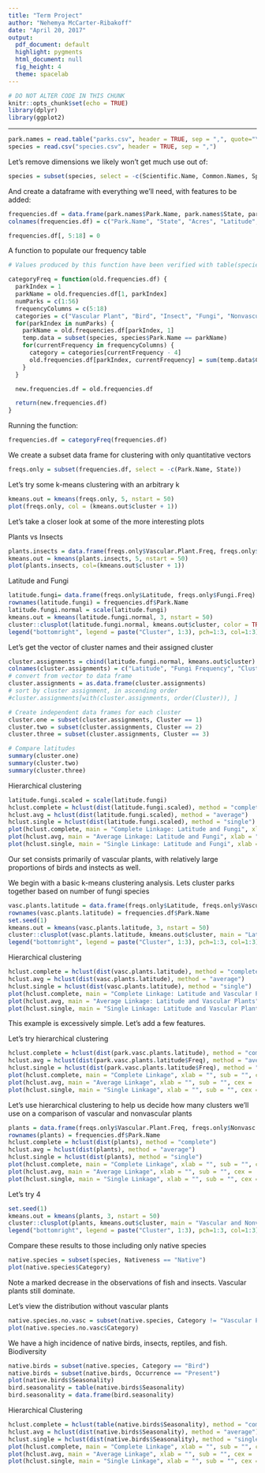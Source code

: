 ```yaml
---
title: "Term Project"
author: "Nehemya McCarter-Ribakoff"
date: "April 20, 2017"
output:
  pdf_document: default
  highlight: pygments
  html_document: null
  fig_height: 4
  theme: spacelab
---
```


```r
# DO NOT ALTER CODE IN THIS CHUNK
knitr::opts_chunk$set(echo = TRUE)
library(dplyr)
library(ggplot2)

```

* * *

```r
park.names = read.table("parks.csv", header = TRUE, sep = ",", quote="\"'", dec=".")
species = read.csv("species.csv", header = TRUE, sep = ",")
```

Let's remove dimensions we likely won't get much use out of:

```r
species = subset(species, select = -c(Scientific.Name, Common.Names, Species.ID, Record.Status))
```

And create a dataframe with everything we'll need, with features to be added:

```r
frequencies.df = data.frame(park.names$Park.Name, park.names$State, park.names$Acres, park.names$Latitude, "Vascular.Plant.Freq", "Bird.Freq", "Insect.Freq", "Fungi.Freq", "Nonvasc.Plant.Freq", "Fish.Freq", "Mammal.Freq", "Intervebrate.Freq", "Reptile.Freq", "Algae.Freq", "Slug/Snail.Freq", "Spider/Scorpion.Freq", "Ambphibian.Freq", "Crustacean.Freq")
colnames(frequencies.df) = c("Park.Name", "State", "Acres", "Latitude", "Vascular.Plant.Freq", "Brid.Freq", "Insect.Freq", "Fungi.Freq", "Nonvasc.Plant.Freq", "Fish.Freq", "Mammal.Freq", "Intervebrate.Freq", "Reptile.Freq", "Algae.Freq", "SlugSnail.Freq", "SpiderScorpion.Freq", "Ambhipian.Freq", "Crustacean.Freq")

frequencies.df[, 5:18] = 0
```

A function to populate our frequency table

```r
# Values produced by this function have been verified with table(species$Category)

categoryFreq = function(old.frequencies.df) {
  parkIndex = 1
  parkName = old.frequencies.df[1, parkIndex]
  numParks = c(1:56)
  frequencyColumns = c(5:18)
  categories = c("Vascular Plant", "Bird", "Insect", "Fungi", "Nonvascular Plant", "Fish", "Mammal", "Invertebrate", "Reptile", "Algae", "Slug/Snail", "Spider/Scorpion", "Amphibian", "Crab/Lobster/Shrimp")
  for(parkIndex in numParks) {
    parkName = old.frequencies.df[parkIndex, 1]
    temp.data = subset(species, species$Park.Name == parkName)
    for(currentFrequency in frequencyColumns) {
      category = categories[currentFrequency - 4]
      old.frequencies.df[parkIndex, currentFrequency] = sum(temp.data$Category == category)
    }
  }

  new.frequencies.df = old.frequencies.df

  return(new.frequencies.df)
}
```

Running the function:

```r
frequencies.df = categoryFreq(frequencies.df)
```

We create a subset data frame for clustering with only quantitative vectors

```r
freqs.only = subset(frequencies.df, select = -c(Park.Name, State))
```

Let's try some k-means clustering with an arbitrary k

```r
kmeans.out = kmeans(freqs.only, 5, nstart = 50)
plot(freqs.only, col = (kmeans.out$cluster + 1))
```

Let's take a closer look at some of the more interesting plots

Plants vs Insects
```r
plants.insects = data.frame(freqs.only$Vascular.Plant.Freq, freqs.only$Insect.Freq)
kmeans.out = kmeans(plants.insects, 5, nstart = 50)
plot(plants.insects, col=(kmeans.out$cluster + 1))
```

Latitude and Fungi

```r
latitude.fungi= data.frame(freqs.only$Latitude, freqs.only$Fungi.Freq)
rownames(latitude.fungi) = frequencies.df$Park.Name
latitude.fungi.normal = scale(latitude.fungi)
kmeans.out = kmeans(latitude.fungi.normal, 3, nstart = 50)
cluster::clusplot(latitude.fungi.normal, kmeans.out$cluster, color = TRUE, main = "Latitude and Fungi", xlab = "Latitude", ylab = "Fungi")
legend("bottomright", legend = paste("Cluster", 1:3), pch=1:3, col=1:3)
```

Let's get the vector of cluster names and their assigned cluster

```r
cluster.assignments = cbind(latitude.fungi.normal, kmeans.out$cluster)
colnames(cluster.assignments) = c("Latitude", "Fungi Frequency", "Cluster")
# convert from vector to data frame
cluster.assignments = as.data.frame(cluster.assignments)
# sort by cluster assignment, in ascending order
#cluster.assignments[with(cluster.assignments, order(Cluster)), ]

# Create independent data frames for each cluster
cluster.one = subset(cluster.assignments, Cluster == 1)
cluster.two = subset(cluster.assignments, Cluster == 2)
cluster.three = subset(cluster.assignments, Cluster == 3)

# Compare latitudes
summary(cluster.one)
summary(cluster.two)
summary(cluster.three)
```

Hierarchical clustering

```r
latitude.fungi.scaled = scale(latitude.fungi)
hclust.complete = hclust(dist(latitude.fungi.scaled), method = "complete")
hclust.avg = hclust(dist(latitude.fungi.scaled), method = "average")
hclust.single = hclust(dist(latitude.fungi.scaled), method = "single")
plot(hclust.complete, main = "Complete Linkage: Latitude and Fungi", xlab = "", sub = "", cex = .9)
plot(hclust.avg, main = "Average Linkage: Latitude and Fungi", xlab = "", sub = "", cex = .9)
plot(hclust.single, main = "Single Linkage: Latitude and Fungi", xlab = "", sub = "", cex = .9)
```

Our set consists primarily of vascular plants, with relatively large proportions of birds and instects as well.


We begin with a basic k-means clustering analysis. Lets cluster parks together based on number of fungi species

```r
vasc.plants.latitude = data.frame(freqs.only$Latitude, freqs.only$Vascular.Plant.Freq)
rownames(vasc.plants.latitude) = frequencies.df$Park.Name
set.seed(1)
kmeans.out = kmeans(vasc.plants.latitude, 3, nstart = 50)
cluster::clusplot(vasc.plants.latitude, kmeans.out$cluster, main = "Latitude and Vascular Plants", col.p = kmeans.out$cluster, xlab = "Latitude", ylab = "Vascular Plants")
legend("bottomright", legend = paste("Cluster", 1:3), pch=1:3, col=1:3)

```

Hierarchical clustering

```r
hclust.complete = hclust(dist(vasc.plants.latitude), method = "complete")
hclust.avg = hclust(dist(vasc.plants.latitude), method = "average")
hclust.single = hclust(dist(vasc.plants.latitude), method = "single")
plot(hclust.complete, main = "Complete Linkage: Latitude and Vascular Plants", xlab = "", sub = "", cex = .9)
plot(hclust.avg, main = "Average Linkage: Latitude and Vascular Plants", xlab = "", sub = "", cex = .9)
plot(hclust.single, main = "Single Linkage: Latitude and Vascular Plants", xlab = "", sub = "", cex = .9)
```
This example is excessively simple. Let's add a few features.


Let's try hierarchical clustering

```r
hclust.complete = hclust(dist(park.vasc.plants.latitude), method = "complete")
hclust.avg = hclust(dist(park.vasc.plants.latitude$Freq), method = "average")
hclust.single = hclust(dist(park.vasc.plants.latitude$Freq), method = "single")
plot(hclust.complete, main = "Complete Linkage", xlab = "", sub = "", cex = .9)
plot(hclust.avg, main = "Average Linkage", xlab = "", sub = "", cex = .9)
plot(hclust.single, main = "Single Linkage", xlab = "", sub = "", cex = .9)
```

Let's use hierarchical clustering to help us decide how many clusters we'll use on a comparison of vascular and nonvascular plants

```r
plants = data.frame(freqs.only$Vascular.Plant.Freq, freqs.only$Nonvasc.Plant.Freq)
rownames(plants) = frequencies.df$Park.Name
hclust.complete = hclust(dist(plants), method = "complete")
hclust.avg = hclust(dist(plants), method = "average")
hclust.single = hclust(dist(plants), method = "single")
plot(hclust.complete, main = "Complete Linkage", xlab = "", sub = "", cex = .9)
plot(hclust.avg, main = "Average Linkage", xlab = "", sub = "", cex = .9)
plot(hclust.single, main = "Single Linkage", xlab = "", sub = "", cex = .9)
```

Let's try 4

```r
set.seed(1)
kmeans.out = kmeans(plants, 3, nstart = 50)
cluster::clusplot(plants, kmeans.out$cluster, main = "Vascular and Nonvascular Plants", col.p = kmeans.out$cluster, xlab = "Vascular Plants", ylab = "Nonvascular Plants")
legend("bottomright", legend = paste("Cluster", 1:3), pch=1:3, col=1:3)

```

Compare these results to those including only native species
```r
native.species = subset(species, Nativeness == "Native")
plot(native.species$Category)
```

Note a marked decrease in the observations of fish and insects. Vascular plants still dominate.

Let's view the distribution without vascular plants

```r
native.species.no.vasc = subset(native.species, Category != "Vascular Plant")
plot(native.species.no.vasc$Category)
```

We have a high incidence of native birds, insects, reptiles, and fish.
Biodiversity

```r
native.birds = subset(native.species, Category == "Bird")
native.birds = subset(native.birds, Occurrence == "Present")
plot(native.birds$Seasonality)
bird.seasonality = table(native.birds$Seasonality)
bird.seasonality = data.frame(bird.seasonality)
```

Hierarchical Clustering

```r
hclust.complete = hclust(table(native.birds$Seasonality), method = "complete")
hclust.avg = hclust(dist(native.birds$Seasonality), method = "average")
hclust.single = hclust(dist(native.birds$Seasonality), method = "single")
plot(hclust.complete, main = "Complete Linkage", xlab = "", sub = "", cex = .9)
plot(hclust.avg, main = "Average Linkage", xlab = "", sub = "", cex = .9)
plot(hclust.single, main = "Single Linkage", xlab = "", sub = "", cex = .9)
```


